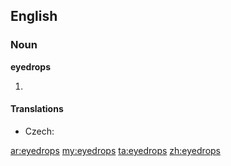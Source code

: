 ==English==

===Noun===
'''eyedrops'''

# {{plural of|[[eyedrop]]}}

====Translations====
{{trans-top|medicine for eyes}}
* Czech: {{t-|cs|oční kapky|f|p}}
{{trans-mid}}
{{trans-bottom}}

[[ar:eyedrops]]
[[my:eyedrops]]
[[ta:eyedrops]]
[[zh:eyedrops]]